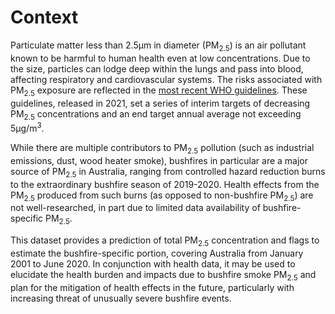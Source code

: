# Context

Particulate matter less than 2.5µm in diameter (PM~2.5~) is an air pollutant known to be harmful to human health even at low concentrations. Due to the size, particles can lodge deep within the lungs and pass into blood, affecting respiratory and cardiovascular systems. The risks associated with PM~2.5~ exposure are reflected in the [most recent WHO guidelines](https://www.who.int/publications/i/item/9789240034228). These guidelines, released in 2021, set a series of interim targets of decreasing PM~2.5~ concentrations and an end target annual average not exceeding 5µg/m^3^.

While there are multiple contributors to PM~2.5~ pollution (such as industrial emissions, dust, wood heater smoke), bushfires in particular are a major source of PM~2.5~ in Australia, ranging from controlled hazard reduction burns to the extraordinary bushfire season of 2019-2020. Health effects from the PM~2.5~ produced from such burns (as opposed to non-bushfire PM~2.5~) are not well-researched, in part due to limited data availability of bushfire-specific PM~2.5~.

This dataset provides a prediction of total PM~2.5~ concentration and flags to estimate the bushfire-specific portion, covering Australia from January 2001 to June 2020. In conjunction with health data, it may be used to elucidate the health burden and impacts due to bushfire smoke PM~2.5~ and plan for the mitigation of health effects in the future, particularly with increasing threat of unusually severe bushfire events.

<!-- Check if link/include JS's lit review, or add pertinent references -->